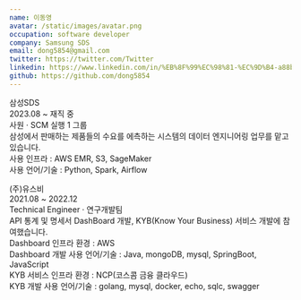 ```yaml
---
name: 이동영
avatar: /static/images/avatar.png
occupation: software developer
company: Samsung SDS
email: dong5854@gmail.com
twitter: https://twitter.com/Twitter
linkedin: https://www.linkedin.com/in/%EB%8F%99%EC%98%81-%EC%9D%B4-a88b7b244/
github: https://github.com/dong5854
---
```


삼성SDS\
2023.08 ~ 재직 중\
사원 · SCM 실행 1 그룹\
삼성에서 판매하는 제품들의 수요를 에측하는 시스템의 데이터 엔지니어링 업무를 맡고 있습니다.\
사용 인프라 : AWS EMR, S3, SageMaker\
사용 언어/기술 : Python, Spark, Airflow

(주)유스비\
2021.08 ~ 2022.12\
Technical Engineer · 연구개발팀\
API 통계 및 명세서 DashBoard 개발, KYB(Know Your Business) 서비스 개발에 참여했습니다.\
Dashboard 인프라 환경 : AWS\
Dashboard 개발 사용 언어/기술 : Java, mongoDB, mysql, SpringBoot, JavaScript\
KYB 서비스 인프라 환경 : NCP(코스콤 금융 클라우드)\
KYB 개발 사용 언어/기술 : golang, mysql, docker, echo, sqlc, swagger
